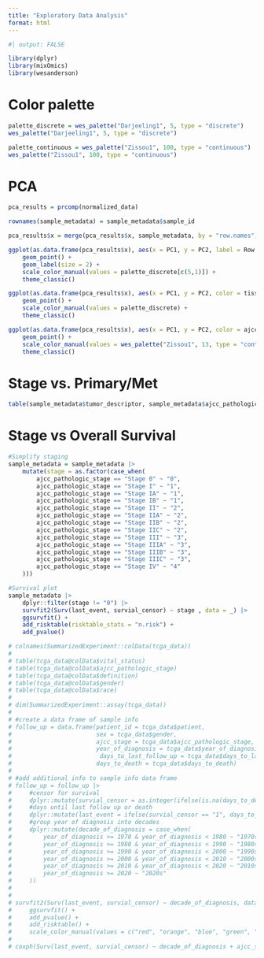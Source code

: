 ```yaml
---
title: "Exploratory Data Analysis"
format: html
---
```


```r

#| output: FALSE

library(dplyr)
library(mixOmics)
library(wesanderson)

```

# Color palette
```r

palette_discrete = wes_palette("Darjeeling1", 5, type = "discrete")
wes_palette("Darjeeling1", 5, type = "discrete")

palette_continuous = wes_palette("Zissou1", 100, type = "continuous")
wes_palette("Zissou1", 100, type = "continuous")

```


# PCA
```r

pca_results = prcomp(normalized_data)

rownames(sample_metadata) = sample_metadata$sample_id

pca_results$x = merge(pca_results$x, sample_metadata, by = "row.names")

ggplot(as.data.frame(pca_results$x), aes(x = PC1, y = PC2, label = Row.names, color = tumor_descriptor)) +
    geom_point() +
    geom_label(size = 2) +
    scale_color_manual(values = palette_discrete[c(5,1)]) +
    theme_classic()

ggplot(as.data.frame(pca_results$x), aes(x = PC1, y = PC2, color = tissue_rollup)) +
    geom_point() +
    scale_color_manual(values = palette_discrete) +
    theme_classic()

ggplot(as.data.frame(pca_results$x), aes(x = PC1, y = PC2, color = ajcc_pathologic_stage)) +
    geom_point() +
    scale_color_manual(values = wes_palette("Zissou1", 13, type = "continuous")) +
    theme_classic()

```

# Stage vs. Primary/Met
```r

table(sample_metadata$tumor_descriptor, sample_metadata$ajcc_pathologic_stage)

```

# Stage vs Overall Survival
```r

#Simplify staging
sample_metadata = sample_metadata |> 
    mutate(stage = as.factor(case_when(
        ajcc_pathologic_stage == "Stage 0" ~ "0",
        ajcc_pathologic_stage == "Stage I" ~ "1",
        ajcc_pathologic_stage == "Stage IA" ~ "1",
        ajcc_pathologic_stage == "Stage IB" ~ "1",
        ajcc_pathologic_stage == "Stage II" ~ "2",
        ajcc_pathologic_stage == "Stage IIA" ~ "2",
        ajcc_pathologic_stage == "Stage IIB" ~ "2",
        ajcc_pathologic_stage == "Stage IIC" ~ "2",
        ajcc_pathologic_stage == "Stage III" ~ "3",
        ajcc_pathologic_stage == "Stage IIIA" ~ "3",
        ajcc_pathologic_stage == "Stage IIIB" ~ "3",
        ajcc_pathologic_stage == "Stage IIIC" ~ "3",
        ajcc_pathologic_stage == "Stage IV" ~ "4"
    )))

#Survival plot
sample_metadata |> 
    dplyr::filter(stage != "0") |> 
    survfit2(Surv(last_event, survial_censor) ~ stage , data = _) |>
    ggsurvfit() +
    add_risktable(risktable_stats = "n.risk") +
    add_pvalue()

```




```r

# colnames(SummarizedExperiment::colData(tcga_data))
# 
# table(tcga_data@colData$vital_status)
# table(tcga_data@colData$ajcc_pathologic_stage)
# table(tcga_data@colData$definition)
# table(tcga_data@colData$gender)
# table(tcga_data@colData$race)
# 
# dim(SummarizedExperiment::assay(tcga_data)) 
# 
# #create a data frame of sample info
# follow_up = data.frame(patient_id = tcga_data$patient,
#                        sex = tcga_data$gender,
#                        ajcc_stage = tcga_data$ajcc_pathologic_stage,
#                        year_of_diagnosis = tcga_data$year_of_diagnosis,
#                         days_to_last_follow_up = tcga_data$days_to_last_follow_up, 
#                        days_to_death = tcga_data$days_to_death)
# 
# #add additional info to sample info data frame
# follow_up = follow_up |> 
#     #censor for survival
#     dplyr::mutate(survial_censor = as.integer(ifelse(is.na(days_to_death) == TRUE, "0", "1"))) |> 
#     #days until last follow up or death
#     dplyr::mutate(last_event = ifelse(survial_censor == "1", days_to_death, days_to_last_follow_up)) |> 
#     #group year of diagnosis into decades
#     dplyr::mutate(decade_of_diagnosis = case_when(
#         year_of_diagnosis >= 1970 & year_of_diagnosis < 1980 ~ "1970s",
#         year_of_diagnosis >= 1980 & year_of_diagnosis < 1990 ~ "1980s",
#         year_of_diagnosis >= 1990 & year_of_diagnosis < 2000 ~ "1990s",
#         year_of_diagnosis >= 2000 & year_of_diagnosis < 2010 ~ "2000s",
#         year_of_diagnosis >= 2010 & year_of_diagnosis < 2020 ~ "2010s",
#         year_of_diagnosis >= 2020 ~ "2020s"
#     ))
# 
# 
# survfit2(Surv(last_event, survial_censor) ~ decade_of_diagnosis, data = follow_up) |> 
#     ggsurvfit() +
#     add_pvalue() +
#     add_risktable() +
#     scale_color_manual(values = c("red", "orange", "blue", "green", "purple"))
# 
# coxph(Surv(last_event, survial_censor) ~ decade_of_diagnosis + ajcc_stage, data = follow_up)


```